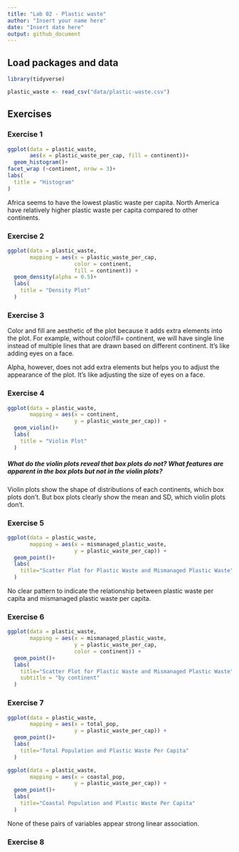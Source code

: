 ```yaml
---
title: "Lab 02 - Plastic waste"
author: "Insert your name here"
date: "Insert date here"
output: github_document
---
```


## Load packages and data

```r
library(tidyverse) 
```

```r
plastic_waste <- read_csv("data/plastic-waste.csv")
```

## Exercises

### Exercise 1

```r
ggplot(data = plastic_waste, 
       aes(x = plastic_waste_per_cap, fill = continent))+
  geom_histogram()+
facet_wrap (~continent, nrow = 3)+
labs(
  title = "Histogram"
)
```

Africa seems to have the lowest plastic waste per capita. North America have relatively higher plastic waste per capita compared to other continents.

### Exercise 2

```r
ggplot(data = plastic_waste, 
       mapping = aes(x = plastic_waste_per_cap, 
                     color = continent, 
                     fill = continent)) +
  geom_density(alpha = 0.5)+
  labs(
    title = "Density Plot"
  )
```

### Exercise 3
Color and fill are aesthetic of the plot because it adds extra elements into the plot. For example, without color/fill= continent, we will have single line instead of multiple lines that are drawn based on different continent. It's like adding eyes on a face.

Alpha, however, does not add extra elements but helps you to adjust the appearance of the plot. It's like adjusting the size of eyes on a face.
 

### Exercise 4


```r
ggplot(data = plastic_waste, 
       mapping = aes(x = continent, 
                     y = plastic_waste_per_cap)) +
  geom_violin()+
  labs(
    title = "Violin Plot"
  )
```

##### What do the violin plots reveal that box plots do not? What features are apparent in the box plots but not in the violin plots?

Violin plots show the shape of distributions of each continents, which box plots don't. But box plots clearly show the mean and SD, which violin plots don't.


### Exercise 5


```r
ggplot(data = plastic_waste, 
       mapping = aes(x = mismanaged_plastic_waste, 
                     y = plastic_waste_per_cap)) +
  geom_point()+
  labs(
    title="Scatter Plot for Plastic Waste and Mismanaged Plastic Waste"
  )
```

No clear pattern to indicate the relationship between plastic waste per capita and mismanaged plastic waste per capita.

### Exercise 6


```r
ggplot(data = plastic_waste, 
       mapping = aes(x = mismanaged_plastic_waste, 
                     y = plastic_waste_per_cap,
                     color = continent)) +
  geom_point()+
  labs(
    title="Scatter Plot for Plastic Waste and Mismanaged Plastic Waste",
    subtitle = "by continent"
  )
```

### Exercise 7


```r
ggplot(data = plastic_waste, 
       mapping = aes(x = total_pop, 
                     y = plastic_waste_per_cap)) +
  geom_point()+
  labs(
    title="Total Population and Plastic Waste Per Capita"
  )
```

```r
ggplot(data = plastic_waste, 
       mapping = aes(x = coastal_pop, 
                     y = plastic_waste_per_cap)) +
  geom_point()+
  labs(
    title="Coastal Population and Plastic Waste Per Capita"
  )
```

None of these pairs of variables appear strong linear association.

### Exercise 8


```r
```
